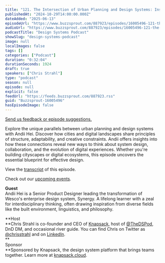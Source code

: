 ```yaml
---
title: "121. The Intersection of Urban Planning and Design Systems: Insights from Andii Hei"
publishedAt: "2024-10-29T14:00:00.000Z"
dateAdded: "2025-06-13"
episodeUrl: "https://www.buzzsprout.com/887923/episodes/16005496-121-the-intersection-of-urban-planning-and-design-systems-insights-from-andii-hei.mp3"
audioUrl: "https://www.buzzsprout.com/887923/episodes/16005496-121-the-intersection-of-urban-planning-and-design-systems-insights-from-andii-hei.mp3"
podcastTitle: "Design Systems Podcast"
showSlug: "design-systems-podcast"
image: null
localImages: false
tags: []
categories: ["Podcast"]
duration: "0:32:04"
durationSeconds: 1924
draft: true
speakers: ["Chris Strahl"]
type: "podcast"
season: null
episode: null
explicit: false
feedUrl: "https://feeds.buzzsprout.com/887923.rss"
guid: "Buzzsprout-16005496"
hasEpisodeImage: false
---
```

[Send us feedback or episode suggestions.](https://www.buzzsprout.com/twilio/text_messages/887923/open_sms)

Explore the unique parallels between urban planning and design systems with Andii Hei. Discover how cities and digital landscapes share principles of structure, adaptability, and creative constraints. Andii offers insights into how these connections reveal new ways to think about system design, collaboration, and the evolution of digital experiences. Whether you're building cityscapes or digital ecosystems, this episode uncovers the essential blueprint for effective design.  
  
View the [transcript](https://docs.google.com/document/d/1N1Jkip1ryrIRFkh78MzVNIsnOO0x0dRtBOFPU1ib8cU/edit?tab=t.0) of this episode.

Check out our [upcoming events](https://www.knapsack.cloud/events).

**Guest**  
Andii Hei is a Senior Product Designer leading the transformation of Wesco's enterprise design system, Synergy. A lifelong learner with a zeal for interdisciplinary thinking, often drawing inspiration from diverse fields like the built environment, linguistics, and philosophy.  
  
**Host  
**Chris Strahl is co-founder and CEO of [Knapsack](https://www.knapsack.cloud/), host of [@TheDSPod](https://twitter.com/thedspod), DnD DM, and occasional river guide. You can find Chris on Twitter as [@chrisstrahl](https://twitter.com/chrisstrahl) and on [LinkedIn](https://www.linkedin.com/in/chrisstrahl/).  
**  
Sponsor  
**Sponsored by Knapsack, the design system platform that brings teams together. Learn more at [knapsack.cloud](https://www.knapsack.cloud/?utm_source=podcast).

